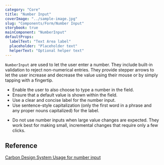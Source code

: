 ```yaml
---
category: "Core"
title: "Number Input"
coverImage: "../sample-image.jpg"
slug: "Components/Form/Number Input"
storybook: true
mainComponent: "NumberInput"
defaultProps:
  labelText: "Text Area label"
  placeholder: "Placeholder text"
  helperText: "Optional helper text"
---
```


`NumberInput` are used to let the user enter a number. They include built-in validation to reject non-numerical entries. They provide stepper arrows to let the user increase and decrease the value using their mouse or by simply tapping with a fingertip.

<DoUse>
    
- Enable the user to also choose to type a number in the field.
- Ensure that a default value is shown within the field.
- Use a clear and concise label for the number input.
- Use sentence-style capitalization (only the first word in a phrase and any proper nouns capitalized) for the label.

</DoUse>

<DoNotUse>

- Do not use number inputs when large value changes are expected. They work best for making small, incremental changes that require only a few clicks.

</DoNotUse>

## Reference

[Carbon Design System Usage for number input](https://www.carbondesignsystem.com/components/number-input/usage)
